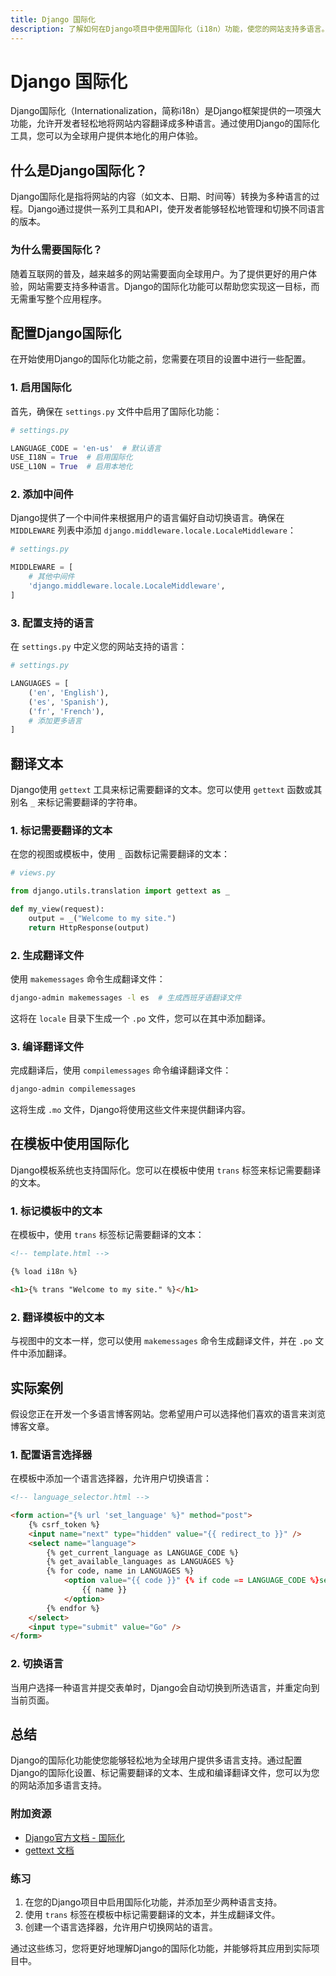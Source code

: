 ```yaml
---
title: Django 国际化
description: 了解如何在Django项目中使用国际化（i18n）功能，使您的网站支持多语言。
---
```


# Django 国际化

Django国际化（Internationalization，简称i18n）是Django框架提供的一项强大功能，允许开发者轻松地将网站内容翻译成多种语言。通过使用Django的国际化工具，您可以为全球用户提供本地化的用户体验。

## 什么是Django国际化？

Django国际化是指将网站的内容（如文本、日期、时间等）转换为多种语言的过程。Django通过提供一系列工具和API，使开发者能够轻松地管理和切换不同语言的版本。

### 为什么需要国际化？

随着互联网的普及，越来越多的网站需要面向全球用户。为了提供更好的用户体验，网站需要支持多种语言。Django的国际化功能可以帮助您实现这一目标，而无需重写整个应用程序。

## 配置Django国际化

在开始使用Django的国际化功能之前，您需要在项目的设置中进行一些配置。

### 1. 启用国际化

首先，确保在 `settings.py` 文件中启用了国际化功能：

```python
# settings.py

LANGUAGE_CODE = 'en-us'  # 默认语言
USE_I18N = True  # 启用国际化
USE_L10N = True  # 启用本地化
```

### 2. 添加中间件

Django提供了一个中间件来根据用户的语言偏好自动切换语言。确保在 `MIDDLEWARE` 列表中添加 `django.middleware.locale.LocaleMiddleware`：

```python
# settings.py

MIDDLEWARE = [
    # 其他中间件
    'django.middleware.locale.LocaleMiddleware',
]
```

### 3. 配置支持的语言

在 `settings.py` 中定义您的网站支持的语言：

```python
# settings.py

LANGUAGES = [
    ('en', 'English'),
    ('es', 'Spanish'),
    ('fr', 'French'),
    # 添加更多语言
]
```

## 翻译文本

Django使用 `gettext` 工具来标记需要翻译的文本。您可以使用 `gettext` 函数或其别名 `_` 来标记需要翻译的字符串。

### 1. 标记需要翻译的文本

在您的视图或模板中，使用 `_` 函数标记需要翻译的文本：

```python
# views.py

from django.utils.translation import gettext as _

def my_view(request):
    output = _("Welcome to my site.")
    return HttpResponse(output)
```

### 2. 生成翻译文件

使用 `makemessages` 命令生成翻译文件：

```bash
django-admin makemessages -l es  # 生成西班牙语翻译文件
```

这将在 `locale` 目录下生成一个 `.po` 文件，您可以在其中添加翻译。

### 3. 编译翻译文件

完成翻译后，使用 `compilemessages` 命令编译翻译文件：

```bash
django-admin compilemessages
```

这将生成 `.mo` 文件，Django将使用这些文件来提供翻译内容。

## 在模板中使用国际化

Django模板系统也支持国际化。您可以在模板中使用 `trans` 标签来标记需要翻译的文本。

### 1. 标记模板中的文本

在模板中，使用 `trans` 标签标记需要翻译的文本：

```html
<!-- template.html -->

{% load i18n %}

<h1>{% trans "Welcome to my site." %}</h1>
```

### 2. 翻译模板中的文本

与视图中的文本一样，您可以使用 `makemessages` 命令生成翻译文件，并在 `.po` 文件中添加翻译。

## 实际案例

假设您正在开发一个多语言博客网站。您希望用户可以选择他们喜欢的语言来浏览博客文章。

### 1. 配置语言选择器

在模板中添加一个语言选择器，允许用户切换语言：

```html
<!-- language_selector.html -->

<form action="{% url 'set_language' %}" method="post">
    {% csrf_token %}
    <input name="next" type="hidden" value="{{ redirect_to }}" />
    <select name="language">
        {% get_current_language as LANGUAGE_CODE %}
        {% get_available_languages as LANGUAGES %}
        {% for code, name in LANGUAGES %}
            <option value="{{ code }}" {% if code == LANGUAGE_CODE %}selected{% endif %}>
                {{ name }}
            </option>
        {% endfor %}
    </select>
    <input type="submit" value="Go" />
</form>
```

### 2. 切换语言

当用户选择一种语言并提交表单时，Django会自动切换到所选语言，并重定向到当前页面。

## 总结

Django的国际化功能使您能够轻松地为全球用户提供多语言支持。通过配置Django的国际化设置、标记需要翻译的文本、生成和编译翻译文件，您可以为您的网站添加多语言支持。

### 附加资源

- [Django官方文档 - 国际化](https://docs.djangoproject.com/en/stable/topics/i18n/)
- [gettext 文档](https://www.gnu.org/software/gettext/)

### 练习

1. 在您的Django项目中启用国际化功能，并添加至少两种语言支持。
2. 使用 `trans` 标签在模板中标记需要翻译的文本，并生成翻译文件。
3. 创建一个语言选择器，允许用户切换网站的语言。

通过这些练习，您将更好地理解Django的国际化功能，并能够将其应用到实际项目中。